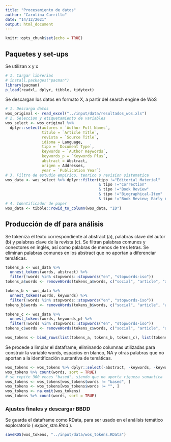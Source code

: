 ```yaml
---
title: "Procesamiento de datos"
author: "Carolina Carrillo"
date: "14/12/2021"
output: html_document
---
```


```r
knitr::opts_chunk$set(echo = TRUE)
```

## Paquetes y set-ups
Se utilizan x y x

```r
# 1. Cargar librerias
# install.packages("pacman")
library(pacman)
p_load(readxl, dplyr, tibble, tidytext)
```

Se descargan los datos en formato X, a partir del search engine de WoS

```r
# 1. Descarga datos
wos_original <- read_excel("../input/data/resultados_wos.xls")
# 2. Seleccion y etiquetamiento de variables
wos_select <- wos_original %>% 
  dplyr::select(autores = `Author Full Names`,
                titulo = `Article Title`, 
                revista = `Source Title`, 
                idioma = Language,
                tipo = `Document Type`,
                keywords = `Author Keywords`,
                keywords_p = `Keywords Plus`,
                abstract = Abstract,
                origen = Addresses,
                year = `Publication Year`)
# 3. Filtro de estudio empirico, teorico o revision sistematica
wos_data <- wos_select %>% dplyr::filter(tipo !="Editorial Material" 
                                         & tipo !="Correction" 
                                         & tipo !="Book Review"
                                         & tipo !="Biographical-Item"
                                         & tipo !="Book Review; Early Access")
# 4. Identificador de paper
wos_data <- tibble::rowid_to_column(wos_data, "ID")

```

## Producción de df para análisis
Se tokeniza el texto correspondiente al abstract (a), palabras clave del autor (b) y palabras clave de la revista (c).
Se filtran palabras comunes y conectores en inglés, así como palabras de menos de tres letras. Se eliminan palabras comunes en los abstract que no aportan a diferenciar temáticas. 

```r
tokens_a <- wos_data %>%
  unnest_tokens(words, abstract) %>%
  filter(!words %in% stopwords::stopwords("en", "stopwords-iso"))
tokens_a$words <- removeWords(tokens_a$words, c("social", "article", "analysis", "study", "variables", "studies", "paper"))

tokens_b <- wos_data %>%
  unnest_tokens(words, keywords) %>%
  filter(!words %in% stopwords::stopwords("en", "stopwords-iso"))
tokens_b$words <- removeWords(tokens_b$words, c("social", "article", "analysis", "study", "variables", "studies", "paper"))

tokens_c <- wos_data %>%
  unnest_tokens(words, keywords_p) %>%
  filter(!words %in% stopwords::stopwords("en", "stopwords-iso"))
tokens_c$words <- removeWords(tokens_c$words, c("social", "article", "analysis", "study", "variables", "studies", "paper"))

wos_tokens <- bind_rows(list(tokens_a, tokens_b, tokens_c), list(tokens_a, tokens_b, tokens_c))
```

Se procede a limpiar el dataframe, eliminando columnas utilizadas para construir la variable words, espacios en blanco, NA y otras palabras que no aportan a la identificación sustantiva de temáticas.

```r
wos_tokens <- wos_tokens %>% dplyr::select(-abstract, -keywords, -keywords_p)
wos_tokens %>% count(words, sort = TRUE)
# se repite 300 veces "based", siendo que no aporta riqueza semantica
wos_tokens <- wos_tokens[wos_tokens$words != "based", ]
wos_tokens <- wos_tokens[wos_tokens$words != "", ]
wos_tokens <- na.omit(wos_tokens)
wos_tokens %>% count(words, sort = TRUE)
```


### Ajustes finales y descargar BBDD
Se guarda el dataframe como RData, para ser usado en el análisis temático exploratorio ( _explor_stm.Rmd_ ).
```r
saveRDS(wos_tokens, "../input/data/wos_tokens.RData")
```

